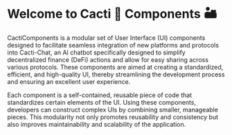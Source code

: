 
<Meta title="cacti/Introduction" />

# Welcome to Cacti 🌵 Components 🏜️

<p>
  CactiComponents is a modular set of User Interface (UI) components designed to
  facilitate seamless integration of new platforms and protocols into
  Cacti-Chat, an AI chatbot specifically designed to simplify decentralized
  finance (DeFi) actions and allow for easy sharing across various protocols.
  These components are aimed at creating a standardized, efficient, and
  high-quality UI, thereby streamlining the development process and ensuring an
  excellent user experience.
</p>
<p>
  Each component is a self-contained, reusable piece of code that standardizes
  certain elements of the UI. Using these components, developers can construct
  complex UIs by combining smaller, manageable pieces. This modularity not only
  promotes reusability and consistency but also improves maintainability and
  scalability of the application.
</p>